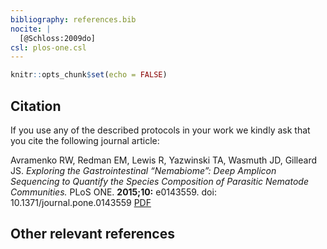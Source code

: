 ```yaml
---
bibliography: references.bib
nocite: |
  [@Schloss:2009do]
csl: plos-one.csl
---
```


```r
knitr::opts_chunk$set(echo = FALSE)
```


## Citation

If you use any of the described protocols in your work we kindly ask that you cite the following journal article:

Avramenko RW, Redman EM, Lewis R, Yazwinski TA, Wasmuth JD, Gilleard JS. *Exploring the Gastrointestinal “Nemabiome”: Deep Amplicon Sequencing to Quantify the Species Composition of Parasitic Nematode Communities.* PLoS ONE. **2015;10:** e0143559. doi: 10.1371/journal.pone.0143559 [PDF](journal.pone.0143559.PDF)


## Other relevant references


